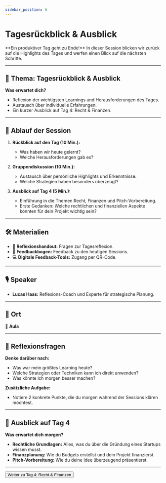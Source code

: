 ```yaml
---
sidebar_position: 6
---
```


# Tagesrückblick & Ausblick

<Admonition type="info" icon="🔄">
  **Ein produktiver Tag geht zu Ende!**  
  In dieser Session blicken wir zurück auf die Highlights des Tages und werfen einen Blick auf die nächsten Schritte.
</Admonition>

---

## 🎯 **Thema:** Tagesrückblick & Ausblick

**Was erwartet dich?**  
- Reflexion der wichtigsten Learnings und Herausforderungen des Tages.  
- Austausch über individuelle Erfahrungen.  
- Ein kurzer Ausblick auf Tag 4: Recht & Finanzen.

---

## 📝 **Ablauf der Session**

1. **Rückblick auf den Tag (10 Min.):**  
   - Was haben wir heute gelernt?  
   - Welche Herausforderungen gab es?  

2. **Gruppendiskussion (10 Min.):**  
   - Austausch über persönliche Highlights und Erkenntnisse.  
   - Welche Strategien haben besonders überzeugt?  

3. **Ausblick auf Tag 4 (5 Min.):**  
   - Einführung in die Themen Recht, Finanzen und Pitch-Vorbereitung.  
   - Erste Gedanken: Welche rechtlichen und finanziellen Aspekte könnten für dein Projekt wichtig sein?  

---

## 🛠️ **Materialien**

- 📝 **Reflexionshandout:** Fragen zur Tagesreflexion.  
- 📄 **Feedbackbogen:** Feedback zu den heutigen Sessions.  
- 💻 **Digitale Feedback-Tools:** Zugang per QR-Code.  

---

## 🎙️ **Speaker**

- **Lucas Haas:** Reflexions-Coach und Experte für strategische Planung.  

---

## 📍 **Ort**

📍 **Aula**  

---

## 🚀 **Reflexionsfragen**

**Denke darüber nach:**  
- Was war mein größtes Learning heute?  
- Welche Strategien oder Techniken kann ich direkt anwenden?  
- Was könnte ich morgen besser machen?  

**Zusätzliche Aufgabe:**  
- Notiere 2 konkrete Punkte, die du morgen während der Sessions klären möchtest.  

---

## 🎯 **Ausblick auf Tag 4**

**Was erwartet dich morgen?**  
- **Rechtliche Grundlagen:** Alles, was du über die Gründung eines Startups wissen musst.  
- **Finanzplanung:** Wie du Budgets erstellst und dein Projekt finanzierst.  
- **Pitch-Vorbereitung:** Wie du deine Idee überzeugend präsentierst.

---

<Button destination="/roadmap/docs/startup-basics/yfn-school/day4/overview">
  Weiter zu Tag 4: Recht & Finanzen
</Button>